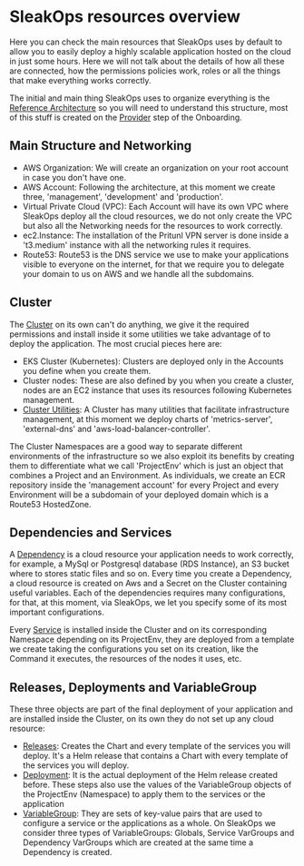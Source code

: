 # SleakOps resources overview

Here you can check the main resources that SleakOps uses by default to allow you to easily deploy a highly scalable application hosted on the cloud in just some hours. Here we will not talk about the details of how all these are connected, how the permissions policies work, roles or all the things that make everything works correctly.

The initial and main thing SleakOps uses to organize everything is the [Reference Architecture](/docs/provider/aws.mdx) so you will need to understand this structure, most of this stuff is created on the [Provider](/docs/provider/index.mdx) step of the Onboarding.

## Main Structure and Networking

- AWS Organization: We will create an organization on your root account in case you don't have one.
- AWS Account: Following the architecture, at this moment we create three, 'management', 'development' and 'production'.
- Virtual Private Cloud (VPC): Each Account will have its own VPC where SleakOps deploy all the cloud resources, we do not only create the VPC but also all the Networking needs for the resources to work correctly.
- ec2.Instance: The installation of the Pritunl VPN server is done inside a 't3.medium' instance with all the networking rules it requires.
- Route53: Route53 is the DNS service we use to make your applications visible to everyone on the internet, for that we require you to delegate your domain to us on AWS and we handle all the subdomains.

## Cluster

The [Cluster](/docs/cluster/index.mdx) on its own can't do anything, we give it the required permissions and install inside it some utilities we take advantage of to deploy the application. The most crucial pieces here are:

- EKS Cluster (Kubernetes): Clusters are deployed only in the Accounts you define when you create them.
- Cluster nodes: These are also defined by you when you create a cluster, nodes are an EC2 instance that uses its resources following Kubernetes management.
- [Cluster Utilities](/docs/cluster/k8s_utilities.mdx): A Cluster has many utilities that facilitate infrastructure management, at this moment we deploy charts of 'metrics-server', 'external-dns' and 'aws-load-balancer-controller'.

The Cluster Namespaces are a good way to separate different environments of the infrastructure so we also exploit its benefits by creating them to differentiate what we call 'ProjectEnv' which is just an object that combines a Project and an Environment. As individuals, we create an ECR repository inside the 'management account' for every Project and every Environment will be a subdomain of your deployed domain which is a Route53 HostedZone.

## Dependencies and Services

A [Dependency](/docs/dependency/index.mdx) is a cloud resource your application needs to work correctly, for example, a MySql or Postgresql database (RDS Instance), an S3 bucket where to stores static files and so on. Every time you create a Dependency, a cloud resource is created on Aws and a Secret on the Cluster containing useful variables. Each of the dependencies requires many configurations, for that, at this moment, via SleakOps, we let you specify some of its most important configurations.

Every [Service](/docs/service/index.mdx) is installed inside the Cluster and on its corresponding Namespace depending on its ProjectEnv, they are deployed from a template we create taking the configurations you set on its creation, like the Command it executes, the resources of the nodes it uses, etc.

## Releases, Deployments and VariableGroup

These three objects are part of the final deployment of your application and are installed inside the Cluster, on its own they do not set up any cloud resource:

- [Releases](/docs/deployment/release.mdx): Creates the Chart and every template of the services you will deploy.
  It's a Helm release that contains a Chart with every template of the services you will deploy.
- [Deployment](/docs/deployment/index.mdx): It is the actual deployment of the Helm release created before. These steps also use the values of the VariableGroup objects of the ProjectEnv (Namespace) to apply them to the services or the application
- [VariableGroup](/docs/vargroup/index.mdx): They are sets of key-value pairs that are used to configure a service or the applications as a whole. On SleakOps we consider three types of VariableGroups: Globals, Service VarGroups and Dependency VarGroups which are created at the same time a Dependency is created.
